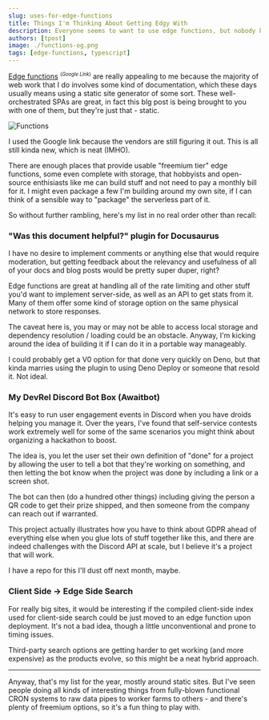 ```yaml
---
slug: uses-for-edge-functions
title: Things I'm Thinking About Getting Edgy With
description: Everyone seems to want to use edge functions, but nobody knows quite what to do with them. Here's my current list of things I want to build this year.
authors: [tpost]
image: ./functions-og.png
tags: [edge-functions, typescript]
---
```


[Edge functions](https://www.google.com/search?q=edge+functions) <sup><small>(<em>Google Link</em>)</small></sup> 
are really appealing to me because the majority of web work that I do involves some 
kind of documentation, which these days usually means using a static site generator 
of some sort. These well-orchestrated SPAs are great, in fact this blg post is being 
brought to you with one of them, but they're just that - static.

![Functions](./functions-og.png)

<!--truncate-->

I used the Google link because the vendors are still figuring it out. This is all 
still kinda new, which is neat (IMHO).

There are enough places that provide usable "freemium tier" edge functions, some
even complete with storage, that hobbyists and open-source enthisiasts like me 
can build stuff and not need to pay a monthly bill for it. I might even package
a few I'm building around my own site, if I can think of a sensible way to "package"
the serverless part of it. 

So without further rambling, here's my list in no real order other than recall:

### "Was this document helpful?" plugin for Docusaurus

I have no desire to implement comments or anything else that would require moderation,
but getting feedback about the relevancy and usefulness of all of your docs and 
blog posts would be pretty super duper, right? 

Edge functions are great at handling all of the rate limiting and other stuff you'd
want to implement server-side, as well as an API to get stats from it. Many of them 
offer some kind of storage option on the same physical network to store responses.

The caveat here is, you may or may not be able to access local storage and dependency
resolution / loading could be an obstacle. Anyway, I'm kicking around the idea of 
building it if I can do it in a portable way manageably.

I could probably get a V0 option for that done very quickly on Deno, but that kinda 
marries using the plugin to using Deno Deploy or someone that resold it. Not ideal.

### My DevRel Discord Bot Box (Awaitbot)

It's easy to run user engagement events in Discord when you have droids helping you 
manage it. Over the years, I've found that self-service contests work extremely well
for some of the same scenarios you might think about organizing a hackathon to boost.

The idea is, you let the user set their own definition of "done" for a project by 
allowing the user to tell a bot that they're working on something, and then letting 
the bot know when the project was done by including a link or a screen shot. 

The bot can then (do a hundred other things) including giving the person a QR code to
get their prize shipped, and then someone from the company can reach out if warranted.

This project actually illustrates how you have to think about GDPR ahead of everything
else when you glue lots of stuff together like this, and there are indeed challenges
with the Discord API at scale, but I believe it's a project that will work.

I have a repo for this I'll dust off next month, maybe.

### Client Side -> Edge Side Search

For really big sites, it would be interesting if the compiled client-side index used for
client-side search could be just moved to an edge function upon deployment. It's not a 
bad idea, though a little unconventional and prone to timing issues. 

Third-party search options are getting harder to get working (and more expensive) as the 
products evolve, so this might be a neat hybrid approach. 

---

Anyway, that's my list for the year, mostly around static sites. But I've seen people doing
all kinds of interesting things from fully-blown functional CRON systems to raw data pipes
to worker farms to others - and there's plenty of freemium options, so it's a fun thing to 
play with.

